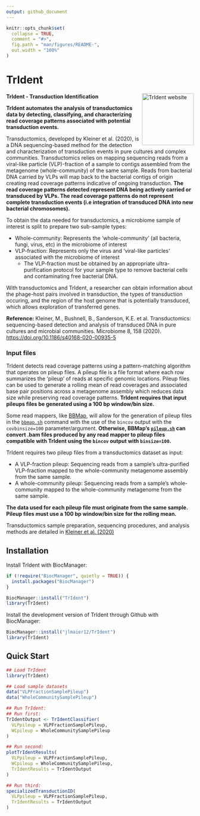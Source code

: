 ```yaml
---
output: github_document
---
```


<!-- README.md is generated from README.Rmd. Please edit that file -->

```r
knitr::opts_chunk$set(
  collapse = TRUE,
  comment = "#>",
  fig.path = "man/figures/README-",
  out.width = "100%"
)
```

# TrIdent

**TrIdent - Transduction Identification** <a href="https://jlmaier12.github.io/TrIdent/"><img src="man/figures/logo.png" align="right" height="139" alt="TrIdent website" /></a>

**TrIdent automates the analysis of transductomics data by detecting, classifying, and characterizing read coverage patterns associated with potential transduction events.** 

Transductomics, developed by Kleiner et al. (2020), is a DNA sequencing-based method for the detection and characterization of transduction events in pure cultures and complex communities. Transductomics relies on mapping sequencing reads from a viral-like particle (VLP)-fraction of a sample to contigs assembled from the metagenome (whole-community) of the same sample. Reads from bacterial DNA carried by VLPs will map back to the bacterial contigs of origin creating read coverage patterns indicative of ongoing transduction. **The read coverage patterns detected represent DNA being actively carried or transduced by VLPs. The read coverage patterns do not represent complete transduction events (i.e integration of transduced DNA into new bacterial chromosomes).** 

To obtain the data needed for transductomics, a microbiome sample of interest is split to prepare two sub-sample types:

- Whole-community: Represents the 'whole-community' (all bacteria, fungi, virus, etc) in the microbiome of interest
- VLP-fraction: Represents only the virus and 'viral-like particles' associated with the microbiome of interest
    - The VLP-fraction must be obtained by an appropriate ultra-purification protocol for your sample type to remove bacterial cells and contaminating free bacterial DNA.

With transductomics and TrIdent, a researcher can obtain information about the phage-host pairs involved in transduction, the types of transduction occuring, and the region of the host genome that is potentially transduced, which allows exploration of transferred genes. 

**Reference:** Kleiner, M., Bushnell, B., Sanderson, K.E. et al. Transductomics: sequencing-based detection and analysis of transduced DNA in pure cultures and microbial communities. Microbiome 8, 158 (2020). <https://doi.org/10.1186/s40168-020-00935-5>

### Input files

TrIdent detects read coverage patterns using a pattern-matching algorithm that operates on pileup files. A pileup file is a file format where each row summarizes the 'pileup' of reads at specific genomic locations. Pileup files can be used to generate a rolling mean of read coverages and associated base pair positions across a metagenome assembly which reduces data size while preserving read coverage patterns. **TrIdent requires that input pileups files be generated using a 100 bp window/bin size.**  

Some read mappers, like [BBMap](https://jgi.doe.gov/data-and-tools/software-tools/bbtools/bb-tools-user-guide/bbmap-guide/), will allow for the generation of pileup files in the [`bbmap.sh`](https://github.com/BioInfoTools/BBMap/blob/master/sh/bbmap.sh) command with the use of the `bincov` output with the `covbinsize=100` parameter/argument. **Otherwise, BBMap's [`pileup.sh`](https://github.com/BioInfoTools/BBMap/blob/master/sh/pileup.sh) can convert .bam files produced by any read mapper to pileup files compatible with TrIdent using the `bincov` output with `binsize=100`.**

TrIdent requires two pileup files from a transductomics dataset as input:

* A VLP-fraction pileup: Sequencing reads from a sample's ultra-purified VLP-fraction mapped to the whole-community metagenome assembly from the same sample.
* A whole-community pileup: Sequencing reads from a sample's whole-community mapped to the whole-community metagenome from the same sample. 

**The data used for each pileup file must originate from the same sample. Pileup files must use a 100 bp window/bin size for the rolling mean.** 

Transductomics sample preparation, sequencing procedures, and analysis methods are detailed in [Kleiner et al. (2020)](https://microbiomejournal.biomedcentral.com/articles/10.1186/s40168-020-00935-5)


## Installation

Install TrIdent with BiocManager:
``` r
if (!require("BiocManager", quietly = TRUE)) {
  install.packages("BiocManager")
}

BiocManager::install("TrIdent")
library(TrIdent)
```

Install the development version of TrIdent through Github with BiocManager:
``` r
BiocManager::install("jlmaier12/TrIdent")
library(TrIdent)
```

## Quick Start

```r
## Load TrIdent
library(TrIdent)

## Load sample datasets
data("VLPFractionSamplePileup")
data("WholeCommunitySamplePileup")

## Run TrIdent:
## Run first:
TrIdentOutput <- TrIdentClassifier(
  VLPpileup = VLPFractionSamplePileup,
  WCpileup = WholeCommunitySamplePileup
)

## Run second:
plotTrIdentResults(
  VLPpileup = VLPFractionSamplePileup,
  WCpileup = WholeCommunitySamplePileup,
  TrIdentResults = TrIdentOutput
)

## Run third:
specializedTransductionID(
  VLPpileup = VLPFractionSamplePileup,
  TrIdentResults = TrIdentOutput
)
```

